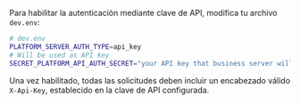 Para habilitar la autenticación mediante clave de API, modifica tu archivo `dev.env`:

<CodeExample>

```bash
# dev.env
PLATFORM_SERVER_AUTH_TYPE=api_key
# Will be used as API key
SECRET_PLATFORM_API_AUTH_SECRET="your API key that business server will use"
```

</CodeExample>

Una vez habilitado, todas las solicitudes deben incluir un encabezado válido `X-Api-Key`, establecido en la clave de API configurada.
